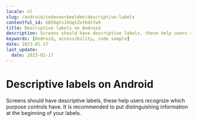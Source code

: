 ```yaml
---
locale: nl
slug: /android/codevoorbeelden/descriptive-labels
contentful_id: b05OqtsJVUqtZot6difw9
title: Descriptive labels on Android
description: Screens should have descriptive labels, these help users recognize which purpose controls have.
keywords: [Android, accessibility, code sample]
date: 2023-01-17
last_update:
  date: 2023-01-17
---
```


# Descriptive labels on Android

Screens should have descriptive labels, these help users recognize which purpose controls have. It is recommended to put distinguishing information at the beginning of your labels.

<CodeSample id="screen-labels" locale="nl" platform="android"/>
